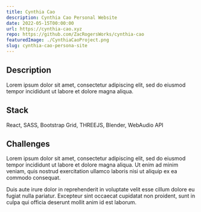 ```yaml
---
title: Cynthia Cao
description: Cynthia Cao Personal Website
date: 2022-05-15T00:00:00
url: https://cynthia-cao.xyz
repo: https://github.com/ZacRogersWorks/cynthia-cao
featuredImage: ./CynthiaCaoProject.png
slug: cynthia-cao-persona-site
---
```


## Description

Lorem ipsum dolor sit amet, consectetur adipiscing elit, sed do eiusmod tempor incididunt ut labore et dolore magna aliqua.

## Stack

React, SASS, Bootstrap Grid, THREEJS, Blender, WebAudio API

## Challenges

Lorem ipsum dolor sit amet, consectetur adipiscing elit, sed do eiusmod tempor incididunt ut labore et dolore magna aliqua. Ut enim ad minim veniam, quis nostrud exercitation ullamco laboris nisi ut aliquip ex ea commodo consequat. 

Duis aute irure dolor in reprehenderit in voluptate velit esse cillum dolore eu fugiat nulla pariatur. Excepteur sint occaecat cupidatat non proident, sunt in culpa qui officia deserunt mollit anim id est laborum.
